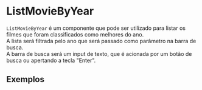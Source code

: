 
<Meta title="Pages/Dashboard/components/ListMovieByYear" of={ListMovieByYearStories} />

# ListMovieByYear

`ListMovieByYear` é um componente que pode ser utilizado para listar os filmes que foram classificados como melhores do ano.<br/>
A lista será filtrada pelo ano que será passado como parâmetro na barra de busca.<br/>
A barra de busca será um input de texto, que é acionada por um botão de busca ou apertando a tecla "Enter".<br/>

## Exemplos
<Story of={ListMovieByYearStories.Default} />


